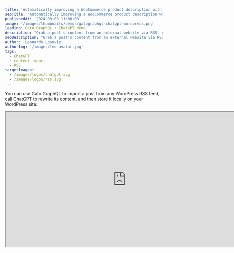 ```yaml
---
title: 'Automatically improving a WooCommerce product description with ChatGPT'
seoTitle: 'Automatically improving a WooCommerce product description with ChatGPT, using Gato GraphQL for WordPress'
publishedAt: '2024-09-09 11:00:00'
image: '/images/thumbnails/demos/gatographql-chatgpt-wordpress.png'
leading: Gato GraphQL + ChatGPT demo
description: "Grab a post's content from an external website via RSS, call the ChatGPT API to adapt its content, and then store the post locally."
seoDescription: "Grab a post's content from an external website via RSS, call the ChatGPT API to adapt its content, and then store the post locally, by using Gato GraphQL."
author: 'Leonardo Losoviz'
authorImg: '/images/leo-avatar.jpg'
tags:
  - ChatGPT
  - content import
  - RSS
targetImages:
  - /images/logos/chatgpt.svg
  - /images/logos/rss.svg
---
```


You can use Gato GraphQL to import a post from any WordPress RSS feed, call ChatGPT to rewrite its content, and then store it locally on your WordPress site:

<div className="aspect-video lg:-ml-32 lg:-mr-32">
  <iframe
    className="w-full h-full"
    src="https://www.youtube.com/embed/IG6XkORVOOs"
    title="Importing a post from RSS and rewriting its content with ChatGPT"
    width="768"
    height="432"
    allow="accelerometer; autoplay; clipboard-write; encrypted-media; gyroscope; picture-in-picture; web-share"
    allowFullScreen
  >
  </iframe>
</div>
